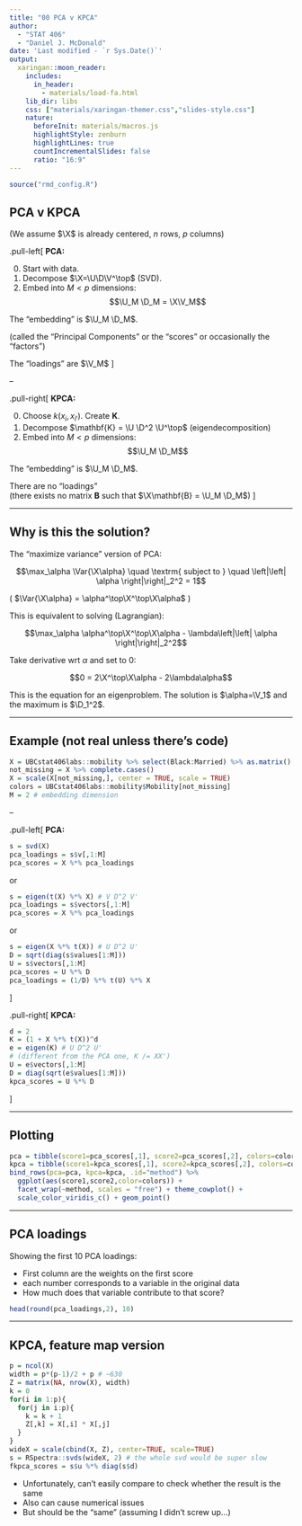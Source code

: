 ```yaml
---
title: "00 PCA v KPCA"
author: 
  - "STAT 406"
  - "Daniel J. McDonald"
date: 'Last modified - `r Sys.Date()`'
output:
  xaringan::moon_reader:
    includes:
      in_header: 
        - materials/load-fa.html
    lib_dir: libs
    css: ["materials/xaringan-themer.css","slides-style.css"]
    nature:
      beforeInit: materials/macros.js
      highlightStyle: zenburn
      highlightLines: true
      countIncrementalSlides: false
      ratio: "16:9"
---
```




```r
source("rmd_config.R")
```

## PCA v KPCA



$$\newcommand{\Expect}[1]{\mathbb{E}\left[ #1 \right]}
\newcommand{\Var}[1]{\mathrm{Var}\left[ #1 \right]}
\newcommand{\Cov}[2]{\mathrm{Cov}\left[#1,\ #2\right]}
\newcommand{\given}{\ \vert\ }
\newcommand{\argmin}{\arg\min}
\newcommand{\argmax}{\arg\max}
\newcommand{\R}{\mathbb{R}}
\newcommand{\P}{P}
\newcommand{\norm}[1]{\left\lVert #1 \right\rVert}
\renewcommand{\hat}{\widehat}
\newcommand{\tr}[1]{\mbox{tr}(#1)}
\newcommand{\X}{\mathbf{X}}
\newcommand{\y}{\mathbf{y}}
\newcommand{\x}{\mathbf{x}}
\newcommand{\U}{\mathbf{U}}
\newcommand{\D}{\mathbf{D}}
\newcommand{\V}{\mathbf{V}}$$

(We assume $\X$ is already centered, $n$ rows, $p$ columns)


.pull-left[
__PCA:__

0. Start with data.
1. Decompose $\X=\U\D\V^\top$ (SVD). 
2. Embed into $M<p$ dimensions: 
$$\U_M \D_M = \X\V_M$$

The "embedding" is $\U_M \D_M$.

(called the "Principal Components" or the "scores" or occasionally the "factors")

The "loadings" are $\V_M$
]

--

.pull-right[
__KPCA:__

0. Choose $k(x_i, x_{i'})$. Create $\mathbf{K}$.
1. Decompose $\mathbf{K} = \U \D^2 \U^\top$ (eigendecomposition)
2. Embed into $M<p$ dimensions:
$$\U_M \D_M$$

The "embedding" is $\U_M \D_M$.

There are no "loadings"  
(there exists no matrix $\mathbf{B}$ such that $\X\mathbf{B} = \U_M \D_M$)
]

---

## Why is this the solution?

The "maximize variance" version of PCA:

$$\max_\alpha \Var{\X\alpha} \quad \textrm{ subject to } \quad \left|\left| \alpha \right|\right|_2^2 = 1$$

( $\Var{\X\alpha} = \alpha^\top\X^\top\X\alpha$ )

This is equivalent to solving (Lagrangian):

$$\max_\alpha \alpha^\top\X^\top\X\alpha - \lambda\left|\left| \alpha \right|\right|_2^2$$

Take derivative wrt $\alpha$ and set to 0:

$$0 = 2\X^\top\X\alpha - 2\lambda\alpha$$

This is the equation for an eigenproblem. The solution is $\alpha=\V_1$ and the maximum is $\D_1^2$.

---

## Example (not real unless there's code)

```r
X = UBCstat406labs::mobility %>% select(Black:Married) %>% as.matrix()
not_missing = X %>% complete.cases()
X = scale(X[not_missing,], center = TRUE, scale = TRUE)
colors = UBCstat406labs::mobility$Mobility[not_missing] 
M = 2 # embedding dimension
```

--

.pull-left[
__PCA:__

```r
s = svd(X)
pca_loadings = s$v[,1:M]
pca_scores = X %*% pca_loadings
```

or

```r
s = eigen(t(X) %*% X) # V D^2 V'
pca_loadings = s$vectors[,1:M]
pca_scores = X %*% pca_loadings
```

or

```r
s = eigen(X %*% t(X)) # U D^2 U'
D = sqrt(diag(s$values[1:M]))
U = s$vectors[,1:M]
pca_scores = U %*% D
pca_loadings = (1/D) %*% t(U) %*% X

```



]

.pull-right[
__KPCA:__

```r
d = 2
K = (1 + X %*% t(X))^d
e = eigen(K) # U D^2 U' 
# (different from the PCA one, K /= XX')
U = e$vectors[,1:M]
D = diag(sqrt(e$values[1:M]))
kpca_scores = U %*% D
```

]

---

## Plotting

```r
pca = tibble(score1=pca_scores[,1], score2=pca_scores[,2], colors=colors)
kpca = tibble(score1=kpca_scores[,1], score2=kpca_scores[,2], colors=colors)
bind_rows(pca=pca, kpca=kpca, .id="method") %>%
  ggplot(aes(score1,score2,color=colors)) + 
  facet_wrap(~method, scales = "free") + theme_cowplot() +
  scale_color_viridis_c() + geom_point()
```

---

## PCA loadings

Showing the first 10 PCA loadings:

* First column are the weights on the first score
* each number corresponds to a variable in the original data
* How much does that variable contribute to that score?

```r
head(round(pca_loadings,2), 10)
```

---

## KPCA, feature map version

```r
p = ncol(X)
width = p*(p-1)/2 + p # ~630
Z = matrix(NA, nrow(X), width)
k = 0
for(i in 1:p){
  for(j in i:p){
    k = k + 1
    Z[,k] = X[,i] * X[,j]
  }
}
wideX = scale(cbind(X, Z), center=TRUE, scale=TRUE)
s = RSpectra::svds(wideX, 2) # the whole svd would be super slow
fkpca_scores = s$u %*% diag(s$d)
```

* Unfortunately, can't easily compare to check whether the result is the same
* Also can cause numerical issues
* But should be the "same" (assuming I didn't screw up...)